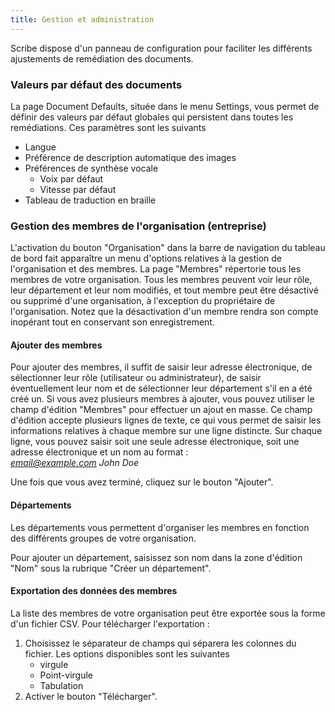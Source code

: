 ```yaml
---
title: Gestion et administration
---
```



Scribe dispose d'un panneau de configuration pour faciliter les différents ajustements de remédiation des documents.

### Valeurs par défaut des documents 

La page Document Defaults, située dans le menu Settings, vous permet de définir des valeurs par défaut globales qui persistent dans toutes les remédiations. Ces paramètres sont les suivants
* Langue
* Préférence de description automatique des images
* Préférences de synthèse vocale
    * Voix par défaut
    * Vitesse par défaut
* Tableau de traduction en braille

### Gestion des membres de l'organisation (entreprise)

L'activation du bouton "Organisation" dans la barre de navigation du tableau de bord fait apparaître un menu d'options relatives à la gestion de l'organisation et des membres. La page "Membres" répertorie tous les membres de votre organisation. Tous les membres peuvent voir leur rôle, leur département et leur nom modifiés, et tout membre peut être désactivé ou supprimé d'une organisation, à l'exception du propriétaire de l'organisation. Notez que la désactivation d'un membre rendra son compte inopérant tout en conservant son enregistrement.

#### Ajouter des membres

Pour ajouter des membres, il suffit de saisir leur adresse électronique, de sélectionner leur rôle (utilisateur ou administrateur), de saisir éventuellement leur nom et de sélectionner leur département s'il en a été créé un.
Si vous avez plusieurs membres à ajouter, vous pouvez utiliser le champ d'édition "Membres" pour effectuer un ajout en masse. Ce champ d'édition accepte plusieurs lignes de texte, ce qui vous permet de saisir les informations relatives à chaque membre sur une ligne distincte. Sur chaque ligne, vous pouvez saisir soit une seule adresse électronique, soit une adresse électronique et un nom au format :  
*email@example.com John Doe*

Une fois que vous avez terminé, cliquez sur le bouton "Ajouter". 

#### Départements

Les départements vous permettent d'organiser les membres en fonction des différents groupes de votre organisation.

Pour ajouter un département, saisissez son nom dans la zone d'édition "Nom" sous la rubrique "Créer un département".

#### Exportation des données des membres

La liste des membres de votre organisation peut être exportée sous la forme d'un fichier CSV. Pour télécharger l'exportation :
1. Choisissez le séparateur de champs qui séparera les colonnes du fichier. Les options disponibles sont les suivantes
    * virgule
    * Point-virgule
    * Tabulation
1. Activer le bouton "Télécharger".

